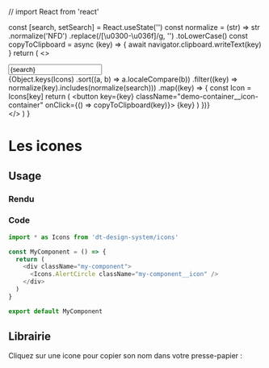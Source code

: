 // import React from 'react'

<Meta title="Icons" />

  const [search, setSearch] = React.useState('')
  const normalize = (str) =>
    str
      .normalize('NFD')
      .replace(/[\u0300-\u036f]/g, '')
      .toLowerCase()
  const copyToClipboard = async (key) => {
    await navigator.clipboard.writeText(key)
  }
  return (
    <>
      <div className="demo-filters">
        <Input
          label="Rechercher"
          placeholder="Nom de l'icone"
          className="demo-filters__input"
          value={search}
          onChange={setSearch}
        />
      </div>
      <div className="demo-container demo-container--icons">
        {Object.keys(Icons)
          .sort((a, b) => a.localeCompare(b))
          .filter((key) => normalize(key).includes(normalize(search)))
          .map((key) => {
            const Icon = Icons[key]
            return (
              <button key={key} className="demo-container__icon-container" onClick={() => copyToClipboard(key)}>
                <Icon className="demo-container__icon" />
                <span className="demo-container__icon-name">{key}</span>
              </button>
            )
          })}
      </div>
    </>
  )
}

# Les icones

## Usage

### Rendu

<div className="my-component">
  <Icons.AlertCircle className="my-component__icon" />
</div>

### Code

```javascript
import * as Icons from 'dt-design-system/icons'

const MyComponent = () => {
  return (
    <div className="my-component">
      <Icons.AlertCircle className="my-component__icon" />
    </div>
  )
}

export default MyComponent
```

## Librairie

Cliquez sur une icone pour copier son nom dans votre presse-papier :

<IconsDemo />
